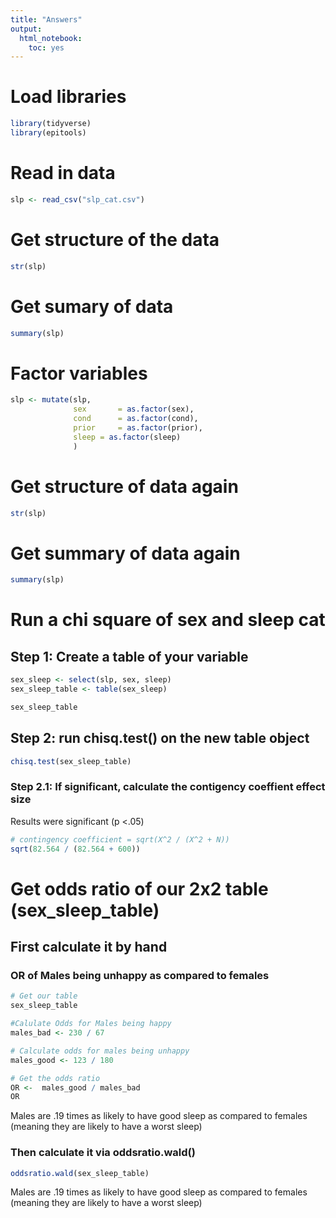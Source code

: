 ```yaml
---
title: "Answers"
output: 
  html_notebook:
    toc: yes
---
```


# Load libraries
```r
library(tidyverse)
library(epitools)
```

# Read in data
```r
slp <- read_csv("slp_cat.csv")
```

# Get structure of the data
```r
str(slp)
```


# Get sumary of data
```r
summary(slp)
```

# Factor variables
```r
slp <- mutate(slp, 
              sex       = as.factor(sex),
              cond      = as.factor(cond),
              prior     = as.factor(prior),
              sleep = as.factor(sleep)
              )
```


# Get structure of data again
```r
str(slp)
```


# Get summary of data again
```r
summary(slp)
```


# Run a chi square of sex and sleep cat
## Step 1: Create a table of your variable
```r
sex_sleep <- select(slp, sex, sleep)
sex_sleep_table <- table(sex_sleep)

sex_sleep_table
```

## Step 2: run chisq.test() on the new table object
```r
chisq.test(sex_sleep_table)
```
### Step 2.1: If significant, calculate the contigency coeffient effect size
Results were significant (p <.05)
```r
# contingency coefficient = sqrt(X^2 / (X^2 + N))
sqrt(82.564 / (82.564 + 600))
```


# Get odds ratio of our 2x2 table (sex_sleep_table)
## First calculate it by hand
### OR of Males being unhappy as compared to females

```r
# Get our table
sex_sleep_table
```
```r

#Calulate Odds for Males being happy
males_bad <- 230 / 67

# Calculate odds for males being unhappy
males_good <- 123 / 180

# Get the odds ratio
OR <-  males_good / males_bad
OR

```
Males are .19 times as likely to have good sleep as compared to females (meaning they are likely to have a worst sleep)

### Then calculate it via oddsratio.wald()
```r

oddsratio.wald(sex_sleep_table)

```

Males are .19 times as likely to have good sleep as compared to females (meaning they are likely to have a worst sleep)

